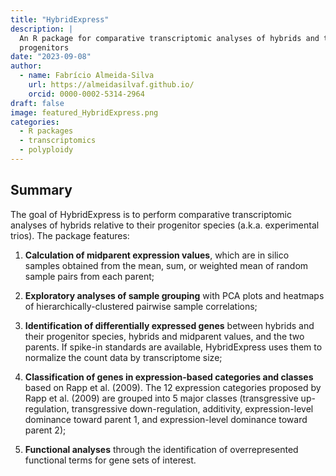 ```yaml
---
title: "HybridExpress"
description: |
  An R package for comparative transcriptomic analyses of hybrids and their 
  progenitors
date: "2023-09-08"
author: 
  - name: Fabrício Almeida-Silva
    url: https://almeidasilvaf.github.io/
    orcid: 0000-0002-5314-2964
draft: false
image: featured_HybridExpress.png
categories:
  - R packages
  - transcriptomics
  - polyploidy
---
```


## Summary

The goal of HybridExpress is to perform comparative transcriptomic analyses of 
hybrids relative to their progenitor species (a.k.a. experimental trios). 
The package features:

1. **Calculation of midparent expression values**, which are in silico 
samples obtained from the mean, sum, or weighted mean of random sample pairs 
from each parent;

2. **Exploratory analyses of sample grouping** with PCA plots and heatmaps of
hierarchically-clustered pairwise sample correlations;

3. **Identification of differentially expressed genes** between hybrids and 
their progenitor species, hybrids and midparent values, and the two parents. 
If spike-in standards are available, HybridExpress uses them to normalize the 
count data by transcriptome size;

4. **Classification of genes in expression-based categories and classes** based 
on Rapp et al. (2009). The 12 expression categories proposed by 
Rapp et al. (2009) are grouped into 5 major classes (transgressive 
up-regulation, transgressive down-regulation, additivity, expression-level 
dominance toward parent 1, and expression-level dominance toward parent 2);

5. **Functional analyses** through the identification of overrepresented 
functional terms for gene sets of interest.
